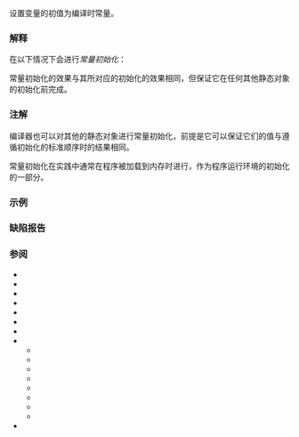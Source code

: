 {{title|常量初始化}}
{{cpp/language/initialization/navbar}}
设置{{rlp|storage duration|静态}}变量的初值为编译时常量。

===解释===
在以下情况下会进行''常量初始化''：
{{rev begin}}
{{rev|until=c++11|
* 以{{rlp|constant expression|常量表达式}}初始化具有{{rlps|storage duration#静态存储期}}的引用。

* 以常量表达式初始化具有静态存储期的{{rlps|type#简旧数据类型}}对象。
}}

{{rev|since=c++11|until=c++17|
* 在满足以下所有条件的情况下初始化具有{{rlp|storage duration#静态存储期|静态}}或{{rlp|storage duration#线程存储期|线程}}存储期的引用：
:* 初始化器中出现的每个{{rlps|expressions#完整表达式}}（包括隐式转换）都是{{rlp|constant expression|常量表达式}}。
:* 引用被绑定到以下实体之一：
::* 表示具有静态存储期的对象的左值
::* 临时对象
::* 临时对象的{{rlps|object#子对象}}&lt;!-- LWG 1834 --&gt;
::* 函数

* 在满足以下任一条件的情况下初始化具有静态或线程存储期的对象：
:* 如果对象通过调用构造函数来初始化，那么该初始化的完整表达式是一个常量表达式，但它也可以为该对象和它的子对象调用 {{rlp|constexpr#constexpr 构造函数|{{c/core|constexpr}} 构造函数}}（即使这些对象具有非{{rlp|constant expression#字面类型|字面}}类类型）。
:* 否则，要么该对象被{{rlp|value initialization|值初始化}}，要么初始化器中出现的每个完整表达式都是常量表达式。
}}

{{rev|since=c++17|until=c++20|
* 以{{rlps|expressions#完整表达式}}是{{rlp|constant expression|常量表达式}}的初始化器初始化具有{{rlp|storage duration#静态存储期|静态}}或{{rlp|storage duration#线程存储期|线程}}存储期的变量或临时对象，但在初始化的实体是对象时，初始化器也可以为该对象和它的{{rlps|object#子对象}}调用 {{rlp|constexpr#constexpr 构造函数|{{c/core|constexpr}} 构造函数}}（即使这些对象具有非{{rlp|constant expression#字面类型|字面}}类类型）。
}}

{{rev|since=c++20|
* {{rlp|constant expression#以常量初始化的实体|以常量初始化}}具有{{rlp|storage duration#静态存储期|静态}}或{{rlp|storage duration#线程存储期|线程}}存储期的变量{{rev inl|until=c++26|或临时对象}}。
}}
{{rev end}}

常量初始化的效果与其所对应的初始化的效果相同，但保证它在任何其他静态{{rev inl|since=c++11|或线程局部}}对象的初始化前完成。

===注解===
编译器也可以对其他的静态{{rev inl|since=c++11|及线程局部}}对象进行常量初始化，前提是它可以保证它们的值与遵循初始化的标准顺序时的结果相同。

常量初始化在实践中通常在程序被加载到内存时进行，作为程序运行环境的初始化的一部分。

===示例===
{{example
|
|code=
#include &lt;iostream&gt;
#include &lt;array&gt;

struct S
{
    static const int c;
};

const int d = 10 * S::c; // 非常量表达式：此 S::c 前没有初始化器，此初始化在常量初始化之后发生
const int S::c = 5;      // 常量初始化，保证首先发生

int main()
{
    std::cout &lt;&lt; "d = " &lt;&lt; d &lt;&lt; '\n';
    std::array&lt;int, S::c&gt; a1; // OK：S::c 是常量表达式
//  std::array&lt;int, d&gt; a2;    // 错误：d 不是常量表达式
}
|output=
d = 50
}}

===缺陷报告===
{{dr list begin}}
{{dr list item|wg=cwg|dr=441|std=C++98|before=不能常量初始化引用|after=使得可常量初始化}}
{{dr list item|wg=cwg|dr=1489|std=C++11|before=不明确对象的值初始化是否可以是常量初始化|after=可以是}}
{{dr list item|wg=cwg|dr=1747|std=C++11|before=绑定引用到函数不是常量初始化|after=可以是}}
{{dr list item|wg=cwg|dr=1834|std=C++11|before=绑定引用到亡值不是常量初始化|after=可以是}}
{{dr list end}}

===参阅===
* {{rlpt|constinit}}
* {{rlpt|constexpr}}
* {{rlp|constructor|构造函数}}
* {{rlp|converting constructor|转换构造函数}}
* {{rlp|copy constructor|复制构造函数}}
* {{rlp|default constructor|默认构造函数}}
* {{rlp|explicit}}
* {{rlp|initialization|初始化}}
** {{rlp|aggregate initialization|聚合初始化}}
** {{rlp|copy initialization|复制初始化}}
** {{rlp|default initialization|默认初始化}}
** {{rlp|direct initialization|直接初始化}}
** {{rlp|list initialization|列表初始化}}
** {{rlp|reference initialization|引用初始化}}
** {{rlp|value initialization|值初始化}}
** {{rlp|zero initialization|零初始化}}
* {{rlp|move constructor|移动构造函数}}

{{langlinks|de|en|es|fr|it|ja|pt|ru}}